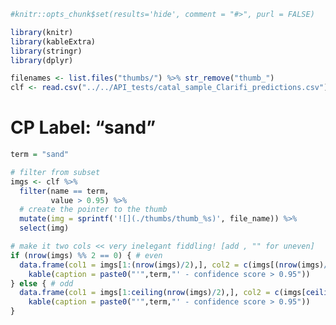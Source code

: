 ```r
#knitr::opts_chunk$set(results='hide', comment = "#>", purl = FALSE)

library(knitr)
library(kableExtra)
library(stringr)
library(dplyr)

filenames <- list.files("thumbs/") %>% str_remove("thumb_")
clf <- read.csv("../../API_tests/catal_sample_Clarifi_predictions.csv")
```

# CP Label: "sand"

```r

term = "sand"

# filter from subset 
imgs <- clf %>% 
  filter(name == term,
         value > 0.95) %>% 
  # create the pointer to the thumb
  mutate(img = sprintf('![](./thumbs/thumb_%s)', file_name)) %>% 
  select(img) 

# make it two cols << very inelegant fiddling! [add , "" for uneven]
if (nrow(imgs) %% 2 == 0) { # even
  data.frame(col1 = imgs[1:(nrow(imgs)/2),], col2 = c(imgs[(nrow(imgs)/2 + 1):nrow(imgs),])) %>% 
    kable(caption = paste0("'",term,"' - confidence score > 0.95"))
} else { # odd
  data.frame(col1 = imgs[1:ceiling(nrow(imgs)/2),], col2 = c(imgs[ceiling(nrow(imgs)/2) + 1 :nrow(imgs),], "")) %>% 
    kable(caption = paste0("'",term,"' - confidence score > 0.95"))
}

```
  

